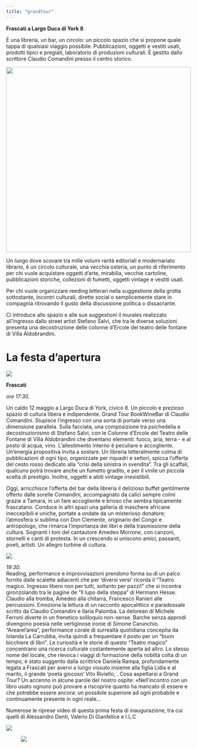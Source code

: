 ```yaml
---
title: "grandtour"
---
```


**Frascati a Largo Duca di York 8**

È una libreria, un bar, un circolo: un piccolo spazio che si propone quale tappa di qualsiasi viaggio possibile. Pubblicazioni, oggetti e vestiti usati, prodotti tipici e pregiati, laboratorio di produzioni culturali. È gestito dallo scrittore Claudio Comandini presso il centro storico.

![](images/shop/Fuorinew.jpeg){width="502"}

Un luogo dove scovare tra mille volumi rarità editoriali e modernariato librario, è un circolo culturale, una vecchia osteria, un punto di riferimento per chi vuole acquistare oggetti d'arte, mirabilia, vecchie cartoline, pubblicazioni storiche, collezioni di fumetti, oggetti vintage e vestiti usati.

Per chi vuole organizzare reeding letterari nella suggestione della grotta sottostante, incontri culturali, dirette social o semplicemente stare in compagnia ritrovando il gusto della discussione politica o dissacrante.

Ci introduce allo spazio e alle sue suggestioni il murales realizzato all'ingresso dallo street artist Stefano Salvi, che tra le diverse soluzioni presenta una decostruzione delle colonne d'Ercole del teatro delle fontane di Villa Aldobrandini.

# La festa d'apertura

![](images/shop/inside.jpg)

**Frascati**

*ore 17:30.*

Un caldo 12 maggio a Largo Duca di York, civico 8. Un piccolo e prezioso spazio di cultura libera e indipendente. Grand Tour BookWineBar di Claudio Comandini. Stupisce l'ingresso con una sorta di portale verso una dimensione parallela. Sulla facciata, una composizione tra psichedelia e decostruzionismo di Stefano Salvi, con le Colonne d'Ercole del Teatro delle Fontane di Villa Aldobrandini che diventano elementi: fuoco, aria, terra - e al posto di acqua, vino. L'allestimento interno è peculiare e accogliente. Un'energia propositiva invita a sostare. Un libreria letteralmente colma di pubblicazioni di ogni tipo, organizzate per riquadri e settori, spicca l'offerta del cesto rosso dedicato alla "crisi della sinistra in svendita". Tra gli scaffali, qualcuno potrà trovare anche un fumetto gradito, e per il vinile un piccola scelta di prestigio. Inoltre, oggetti e abiti vintage irresistibili.

Oggi, arricchisce l'offerta del bar della libreria il delizioso buffet gentilmente offerto dalle sorelle Comandini, accompagnato da calici sempre colmi grazie a Tamara, in un fare accogliente e brioso che sembra tipicamente frascatano. Conduce in altri spazi una galleria di maschere africane ineccepibili e uniche, portate a ondate da un misterioso donatore; l'atmosfera si sublima con Don Clemente, originario del Congo e antropologo, che rimarca l'importanza dei libri e della trasmissione della cultura. Sognanti i toni del cantautore Amedeo Morrone, con canzoni, stornelli e canti di protesta. In un crescendo si uniscono amici, passanti, poeti, artisti. Un allegro turbine di cultura.

![](images/shop/libreria01.jpg)

*19:30.*\
Reading, performance e improvvisazioni prendono forma su di un palco fornito dalle scalette adiacenti che per 'diversi versi' ricorda il "Teatro magico. Ingresso libero non per tutti, soltanto per pazzi!" che si incontra gironzolando tra le pagine de "Il lupo della steppa" di Hermann Hesse. Claudio alla tromba, Amedeo alla chitarra, Francesco Ranieri alle percussioni. Emoziona la lettura di un racconto apocalittico e paradossale scritto da Claudio Comandini e Ilaria Palomba. La delorean di Michele Ferroni diverte in un frenetico soliloquio non-sense. Barche senza approdi divengono poesia nelle vertiginose ironie di Simone Carunchio. "Arearel'area", performance corale di surrealtà quotidiana concepita da Iolanda La Carrubba, invita quindi a frequentare il posto per un "buon bicchiere di libri". Le curiosità e le storie di questo "Teatro magico" concentrano una ricerca culturale costantemente aperta ad altro. Lo stesso nome del locale, che rievoca i viaggi di formazione della nobiltà colta di un tempo, è stato suggerito dalla scrittrice Daniela Rampa, profondamente legata a Frascati per avervi a lungo vissuto insieme alla figlia Lidia e al marito, il grande 'poeta giocoso' Vito Riviello, . Cosa aspettarsi a Grand Tour? Un accenno in alcune parole del nostro ospite: «Nell'incontro con un libro usato ognuno può provare a riscoprire quanto ha mancato di essere e che potrebbe essere ancora: un possibile superiore ad ogni probabile e continuamente presente in ogni reale...

Numerose le riprese video di questa prima festa di inaugurazione, tra cui quelli di Alessandro Denti, Valerio Di Gianfelice e I.L.C

![](images/shop/libreria03.jpg)

![![](images/shop/libreria05.jpg)](images/shop/libreria04.jpg)
